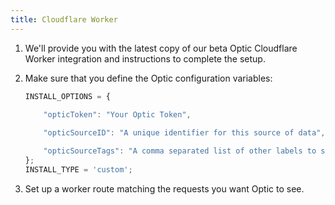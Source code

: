 ```yaml
---
title: Cloudflare Worker
---
```



<Beta />

1. We'll provide you with the latest copy of our beta Optic Cloudflare Worker integration and instructions to complete the setup.

1. Make sure that you define the Optic configuration variables:

    ```jsx
    INSTALL_OPTIONS = {
     
        "opticToken": "Your Optic Token",

        "opticSourceID": "A unique identifier for this source of data",

        "opticSourceTags": "A comma separated list of other labels to send to Optic"
    };
    INSTALL_TYPE = 'custom';
    ```

1. Set up a worker route matching the requests you want Optic to see.


<BetaFooter />